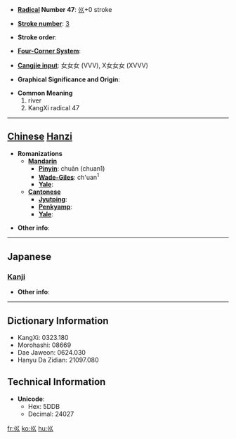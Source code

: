 * '''[[Wiktionary:Chinese radical index| Radical]] Number 47''': [[Wiktionary:Chinese radical index 巛|巛]]+0 stroke

* '''[[Wiktionary:Chinese total strokes index|Stroke number]]''': [[Wiktionary:Chinese total strokes index 3|3]]

* '''Stroke order''': 

* '''[[Wiktionary:Chinese four corner index|Four-Corner System]]''': 

* '''[[Wiktionary:Chinese Cangjie index|Cangjie input]]''': 女女女 (VVV), X女女女 (XVVV)

* '''Graphical Significance and Origin''': 

* '''Common Meaning'''
*#river
*# KangXi radical 47


----

== [[Chinese]] [[Hanzi]] ==

* '''Romanizations'''
** '''[[Mandarin]]'''
*** '''[[Pinyin]]''': chuān (chuan1)
*** '''[[Wade-Giles]]''': ch'uan<sup>1</sup>
*** '''[[Yale]]''': 
** '''[[Cantonese]]'''
*** '''[[Jyutping]]''':
*** '''[[Penkyamp]]''': 
*** '''[[Yale]]''': 

* '''Other info''': 

----

==Japanese==
===[[Kanji]]===
{{kanji|on readings=[[せん]] (sen)
|kun readings=[[かわ]] (kawa)
}}

* '''Other info''':  

----

== Dictionary Information ==

* KangXi: 0323.180
* Morohashi: 08669
* Dae Jaweon: 0624.030
* Hanyu Da Zidian: 21097.080

== Technical Information ==

* '''Unicode''':
** Hex: 5DDB
** Decimal: 24027

[[fr:巛]]
[[ko:巛]]
[[hu:巛]]